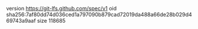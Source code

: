 version https://git-lfs.github.com/spec/v1
oid sha256:7af80dd74d036ced1a797090b879cad72019da488a66de28b029d469743a9aaf
size 118685
